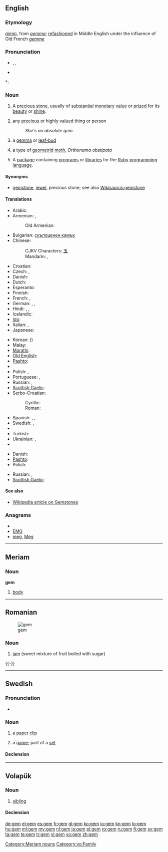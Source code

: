 {{also|gêm}}
==English==

{{wikipedia|gemstone}}

===Etymology===
{{etyl|ang}} ''[[gimm|ġimm]]'', from {{etyl|la}} ''[[gemma#Latin|gemma]]''; [[refashion]]ed in Middle English under the influence of Old French ''[[gemme]]''

===Pronunciation===
* {{enPR|jĕm}}, {{IPA|/ʤɛm/}}, {{SAMPA|/dZem/}}
* {{audio|en-us-gem.ogg|Audio (US)}}

*: {{rhymes|ɛm}}

===Noun===
{{en-noun}}

# A [[precious stone]], usually of [[substantial]] [[monetary]] [[value]] or [[prize]]d for its [[beauty]] or [[shine]].
# {{figuratively}} any [[precious]] or highly valued<!--do not hyphenate "highly valued"; "highly" cannot qualify "thing"--> thing or person
#: ''She's an absolute gem.''
# {{obsolete}} a [[gemma]] or [[leaf-bud]]
# a type of [[geometrid]] [[moth]], ''Orthonama obstipata''
# {{computing}} A [[package]] containing [[program]]s or [[library|libraries]] for the [[Ruby]] [[programming language]].

====Synonyms====
* {{sense|precious stone}} [[gemstone]], [[jewel]], precious stone; see also [[Wikisaurus:gemstone]]

====Translations====
{{trans-top|precious stone}}
* Arabic: {{t|ar|جوهرة|f|tr=jáwhara|sc=Arab}}
* Armenian: {{t-|hy|թանկարժեք քար|tr=t'ankaržek' k'ar}}, {{t-|hy|ակ|tr=ak}}
*: Old Armenian: {{t-|hy|ակն|tr=akn}}
* Bulgarian: [[скъпоценен камък]] {{m}}
* Chinese:
*: CJKV Characters: [[玉]]
*: Mandarin: {{t|zh|寶石|sc=Hani}}, {{t|zh|宝石|tr=bǎoshí|sc=Hani}}
* Croatian: {{t-|hr|dragulj|m}}
* Czech: {{t-|cs|klenot|m}}, {{t+|cs|drahokam|m}}
* Danish: {{t|da|ædelsten|c}}
* Dutch: {{t+|nl|edelsteen|m}}
* Esperanto: {{t-|eo|juvelo|xs=Esperanto}}
* Finnish: {{t-|fi|jalokivi}}
* French: {{t+|fr|joyau|m}}, {{t+|fr|pierre précieuse|f}}
* German: {{t|de|Edelstein|m}}, {{t|de|Juwel|n}}, {{t|de|Kleinod|n}}
* Hindi: {{t-|hi|मणि|m|tr=maṇi|xs=Hindi}},  {{t-|hi|रत्न|tr=rátna|xs=Hindi}},  {{t-|hi|पत्थर|m|tr=patthar|xs=Hindi}}
* Icelandic: {{t+|is|gimsteinn|m}}
* [[Ido]]: {{t+|io|juvelo|xs=Ido}}
* Italian: {{t|it|gemma|f}}, {{t-|it|pietra preziosa|f}}
* Japanese: {{t|ja|宝石|tr=ほうせき, hōseki|sc=Jpan}}
{{trans-mid}}
* Korean: {{t|ko|보석|tr=boseok|sc=Kore}} ({{t|ko|寶石|sc=Kore}})
* Malay: {{t|ms|permata|xs=Malay}}
* [[Marathi]]: {{t-|mr|रत्न|sc=Deva|xs=Marathi}}
* [[Old English]]: {{t-|ang|gimm|m|alt=ġimm|xs=Old English}}
* [[Pashto]]: {{t-|ps|غمى|m|tr=ghamai|sc=ps-Arab|xs=Pashto}}
* {{trreq|fa}}
* Polish: {{t|pl|klejnot|m}},  {{t|pl|kamień szlachetny|m}}
* Portuguese: {{t+|pt|gema|f}}, {{t+|pt|pedra preciosa|f}}
* Russian: {{t+|ru|драгоценный камень|m|tr=dragocénnyj kámen'}}, {{t|ru|самоцвет|m|tr=samocvét}}
* [[Scottish Gaelic]]: {{t-|gd|neamhnaid|f|xs=Scottish Gaelic}}
* Serbo-Croatian:
*: Cyrillic: {{t|sh|драгуљ|m}}
*: Roman: {{t|sh|dragulj|m}}
* Spanish: {{t+|es|joya|f}},  {{t-|es|alhaja|f}}, {{t+|es|piedra preciosa|f}}
* Swedish: {{t+|sv|juvel|c}}, {{t+|sv|ädelsten|c}}
* {{trreq|th}}
* Turkish: {{t+|tr|mücevher}}
* Ukrainian: {{t|uk|дорогоцінний камінь|m|tr=dorohocínnyj kámin'|xs=Ukrainian}},  {{t|uk|самоцвіт|m|tr=samocvít|xs=Ukrainian}}
* {{trreq|vi}}
{{trans-bottom}}

{{trans-top|precious or highly valued thing or person}}
* Danish: {{t-|da|perle|c}}
* [[Pashto]]: {{t-|ps|غمى|m|tr=ghamai|sc=ps-Arab|xs=Pashto}}
* Polish: {{t+|pl|skarb|m}}
{{trans-mid}}
* Russian: {{t|ru|жемчужина|f|tr=žemčúžina|sc=Cyrl}}, {{t|ru|драгоценность|f|tr=dragocénnost'|sc=Cyrl}}
* [[Scottish Gaelic]]: {{t-|gd|neamhnaid|f|xs=Scottish Gaelic}}
{{trans-bottom}}

{{trans-see|obsolete: gemma|gemma}}
{{trans-top|type of geometrid moth}}
{{trans-mid}}
{{trans-bottom}}

====See also====
* [[w:gemstone|Wikipedia article on Gemstones]]

===Anagrams===
* {{alphagram|egm}}
* [[EMG#English|EMG]]
* [[meg#English|meg]], [[Meg#English|Meg]]

----

==Meriam==

===Noun===
'''gem'''

# [[body]]

[[Category:Meriam nouns]]

----

==Romanian==
[[Image:Strawberry jam on a dish.JPG|thumb|gem]]

===Noun===
{{infl|ro|noun|g=n}}

# [[jam]] (sweet mixture of fruit boiled with sugar)

{{tbot entry|Romanian|jam|2010|February|ro}}

{{-}}

----

==Swedish==

===Pronunciation===
* {{IPA|/ɡeːm/|lang=sv}}

===Noun===
{{sv-noun|g=n}}

# a [[paper clip]]
# {{tennis|lang=sv}} a [[game]]; part of a [[set]]

====Declension====
{{sv-noun-n-zero}}

----

==Volapük==

===Noun===
{{vo-noun}}

# [[sibling]]

====Declension====
{{vo-decl-noun}}

[[Category:vo:Family]]

[[de:gem]]
[[el:gem]]
[[es:gem]]
[[fr:gem]]
[[gl:gem]]
[[ko:gem]]
[[io:gem]]
[[kn:gem]]
[[lo:gem]]
[[hu:gem]]
[[ml:gem]]
[[my:gem]]
[[nl:gem]]
[[ja:gem]]
[[pl:gem]]
[[ro:gem]]
[[ru:gem]]
[[fi:gem]]
[[sv:gem]]
[[ta:gem]]
[[te:gem]]
[[tr:gem]]
[[vi:gem]]
[[vo:gem]]
[[zh:gem]]